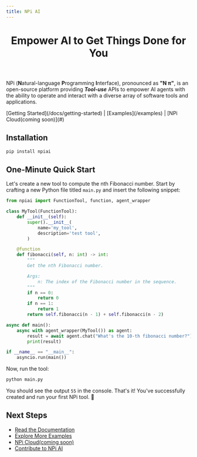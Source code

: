 ```yaml
---
title: NPi AI
---
```



<header className="flex flex-col gap-2 items-center justify-center">
  <Logo width={300} />
  <h1 className="text-2xl font-semibold text-slate-500 text-center dark:text-slate-300">Empower AI to Get Things Done for You</h1>
</header>


NPi (**N**atural-language **P**rogramming **I**nterface), pronounced as **"N π"**, is an open-source platform providing **_Tool-use_** APIs to empower AI agents with the ability to operate and interact with a diverse array of software tools and applications.

<nav className="text-center my-4">
  [Getting Started](/docs/getting-started)
  |
  [Examples](/examples)
  |
  [NPi Cloud(coming soon)](#)
</nav>

## Installation

```sh
pip install npiai
```

## One-Minute Quick Start

Let's create a new tool to compute the nth Fibonacci number. Start by crafting a new Python file titled `main.py` and insert the following snippet:

```py filename="main.py" showLineNumbers
from npiai import FunctionTool, function, agent_wrapper

class MyTool(FunctionTool):
    def __init__(self):
        super().__init__(
            name='my_tool',
            description='test tool',
        )

    @function
    def fibonacci(self, n: int) -> int:
        """
        Get the nth Fibonacci number.

        Args:
            n: The index of the Fibonacci number in the sequence.
        """
        if n == 0:
            return 0
        if n == 1:
            return 1
        return self.fibonacci(n - 1) + self.fibonacci(n - 2)

async def main():
    async with agent_wrapper(MyTool()) as agent:
        result = await agent.chat("What's the 10-th fibonacci number?")
        print(result)

if __name__ == "__main__":
    asyncio.run(main())
```

Now, run the tool:

```sh
python main.py
```

You should see the output `55` in the console. That's it! You've successfully created and run your first NPi tool. 🎉

## Next Steps

- [Read the Documentation](/docs)
- [Explore More Examples](/examples)
- [NPi Cloud(coming soon)](#)
- [Contribute to NPi AI](https://github.com/npi-ai/npi)
